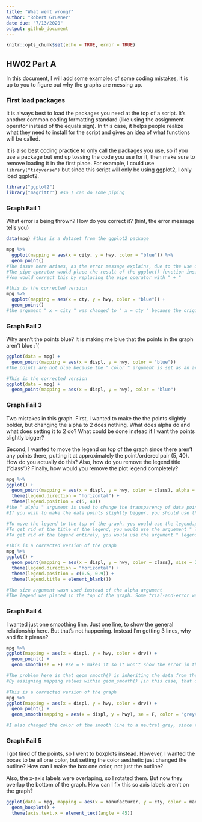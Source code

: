---
title: "What went wrong?"
author: "Robert Gruener"
date due: "7/13/2020"
output: github_document
---

```{r setup, include=TRUE}
knitr::opts_chunk$set(echo = TRUE, error = TRUE)
```

## HW02 Part A

In this document, I will add some examples of some coding mistakes, it is up to you to figure out why the graphs are messing up. 

### First load packages

It is always best to load the packages you need at the top of a script. It's another common coding formatting standard (like using the assignment operator instead of the equals sign). In this case, it helps people realize what they need to install for the script and gives an idea of what functions will be called. 

It is also best coding practice to only call the packages you use, so if you use a package but end up tossing the code you use for it, then make sure to remove loading it in the first place. For example, I could use `library("tidyverse")` but since this script will only be using ggplot2, I only load ggplot2.

```{r load libraries}
library("ggplot2")
library("magrittr") #so I can do some piping
```


### Graph Fail 1

What error is being thrown? How do you correct it? (hint, the error message tells you)

```{r}
data(mpg) #this is a dataset from the ggplot2 package

mpg %>% 
  ggplot(mapping = aes(x = city, y = hwy, color = "blue")) %>% 
  geom_point()
#The issue here arises, as the error message explains, due to the use of the pipe operator " %>%  " instead of +
#The pipe operator would place the result of the ggplot() function inside of geom_plot() function, which R cannot understand
#You would correct this by replacing the pipe operator with " + "
```

```{r}
#this is the corrected version
mpg %>% 
  ggplot(mapping = aes(x = cty, y = hwy, color = "blue")) +
  geom_point()
#the argument " x = city " was changed to " x = cty " because the original resulted in an error
```

### Graph Fail 2
Why aren't the points blue? It is making me blue that the points in the graph aren't blue :`(
```{r}
ggplot(data = mpg) + 
  geom_point(mapping = aes(x = displ, y = hwy, color = "blue"))
#The points are not blue because the " color " argument is set as an arguement of aes(), not of geom_point()
```

```{r}
#This is the corrected version
ggplot(data = mpg) + 
  geom_point(mapping = aes(x = displ, y = hwy), color = "blue")
```


### Graph Fail 3
Two mistakes in this graph. First, I wanted to make the the points slightly bolder, but changing the alpha to 2 does nothing. What does alpha do and what does setting it to 2 do? What could be done instead if I want the points slightly bigger? 

Second, I wanted to move the legend on top of the graph since there aren't any points there, putting it at approximately the point/ordered pair (5, 40). How do you actually do this? Also, how do you remove the legend title ("class")? Finally, how would you remove the plot legend completely?
```{r}
mpg %>% 
ggplot() + 
  geom_point(mapping = aes(x = displ, y = hwy, color = class), alpha = 2) +
  theme(legend.direction = "horizontal") + 
  theme(legend.position = c(5, 40))
#the " alpha " argument is used to change the transparency of data points on the graph by setting the value between 0 (fully transparent) and # 1 (fully opaque). Setting the value of alpha to 2 appears to only act as if you set the value instead of 1, fully opaque
#If you wish to make the data points slightly bigger, you should use the " size " argument instead

#To move the legend to the top of the graph, you would use the legend.position argument, as shown. However, the points use range from c(0, 0) [bottom left corner] to c(1,1) [top right corner].
#To get rid of the title of the legend, you would use the arguement " legend.title = element_blank() "
#To get rid of the legend entirely, you would use the argument " legend.position = "none" " 
```

```{r}
#This is a corrected version of the graph
mpg %>% 
ggplot() + 
  geom_point(mapping = aes(x = displ, y = hwy, color = class), size = 2.5) + 
  theme(legend.direction = "horizontal") + 
  theme(legend.position = c(0.5, 0.9)) +
  theme(legend.title = element_blank())

#The size argument wasn used instead of the alpha argument
#The legend was placed in the top of the graph. Some trial-and-error was required to find the right y-value (y = 1 cut off half of the legend)
```


### Graph Fail 4
I wanted just one smoothing line. Just one line, to show the general relationship here. But that's not happening. Instead I'm getting 3 lines, why and fix it please?

```{r}
mpg %>% 
ggplot(mapping = aes(x = displ, y = hwy, color = drv)) + 
  geom_point() + 
  geom_smooth(se = F) #se = F makes it so it won't show the error in the line of fit

#The problem here is that geom_smooth() is inheriting the data from the ggplot() function, and the aes() function that separates the data. This is what causes the geom_smooth function to create three separate lines for the three different "drv" categories.
#By assigning mapping values within geom_smooth() [in this case, that does not assign the color aesthetic to "drv"], a smooth line is generated that ignores the higher level color category in ggplot()
```


```{r}
#This is a corrected version of the graph
mpg %>% 
ggplot(mapping = aes(x = displ, y = hwy, color = drv)) + 
  geom_point() + 
  geom_smooth(mapping = aes(x = displ, y = hwy), se = F, color = "grey40") #se = F makes it so it won't show the error in the line of fit

#I also changed the color of the smooth line to a neutral grey, since the default sets it to a blue that matches one of the drv categories, which may be confusing
```

### Graph Fail 5
I got tired of the points, so I went to boxplots instead. However, I wanted the boxes to be all one color, but setting the color aesthetic just changed the outline? How can I make the box one color, not just the outline? 

Also, the x-axis labels were overlaping, so I rotated them. But now they overlap the bottom of the graph. How can I fix this so axis labels aren't on the graph?


```{r}
ggplot(data = mpg, mapping = aes(x = manufacturer, y = cty, color = manufacturer)) + 
  geom_boxplot() + 
  theme(axis.text.x = element_text(angle = 45))
```



